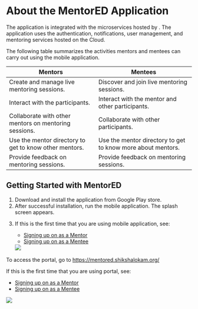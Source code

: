 
# About the MentorED Application

The <PartialExample mentored /> application is integrated with the microservices hosted by <Shiksha shiksha />. The application uses the authentication, notifications, user management, and mentoring services hosted on the <Shiksha shiksha /> Cloud. 

The following table summarizes the activities mentors and mentees can carry out using the <PartialExample mentored /> mobile application.


| Mentors | Mentees |
| ----------- | ----------- |
| Create and manage live mentoring sessions.| Discover and join live mentoring sessions. |
| Interact with the participants. | Interact with the mentor and other participants.|
| Collaborate with other mentors on mentoring sessions. | Collaborate with other participants. |
| Use the mentor directory to get to know other mentors. | Use the mentor directory to get to know more about mentors.|
|Provide feedback on mentoring sessions.| Provide feedback on mentoring sessions.|


## Getting Started with MentorED

<Tabs>
<TabItem value="mentored mobile application" label="Mobile App" default>
<ol><li>Download and install the <PartialExample mentored /> application from Google Play store.</li>
<li>After successful installation, run the mobile application. The <PartialExample mentored /> splash screen appears.
<p><ReactPlayer playing controls url={overviewURL} loop="false" /></p>
</li>
<li>If this is the first time that you are using <PartialExample mentored /> mobile application, see:
<ul>
   <li><a href="signing-up-as-a-mentor">Signing up on <PartialExample mentored /> as a Mentor</a></li>
   <li><a href="signing-up-as-a-mentee">Signing up on <PartialExample mentored /> as a Mentee</a></li>
</ul>

<img src={AppWelcome} />

</li> 
</ol>   
</TabItem>
<TabItem value="mentored portal" label="Web Portal">

<p>To access the portal, go to <a href="https://mentored.shikshalokam.org/">https://mentored.shikshalokam.org/</a></p>

<p>If this is the first time that you are using <PartialExample mentored /> portal, see:</p>
<ul> 
<li><a href="signing-up-as-a-mentor">Signing up on <PartialExample mentored /> as a Mentor</a></li>
<li><a href="signing-up-as-a-mentee">Signing up on <PartialExample mentored /> as a Mentee</a></li>
</ul>

<img src={portalWelcome} />

  </TabItem>
</Tabs>






